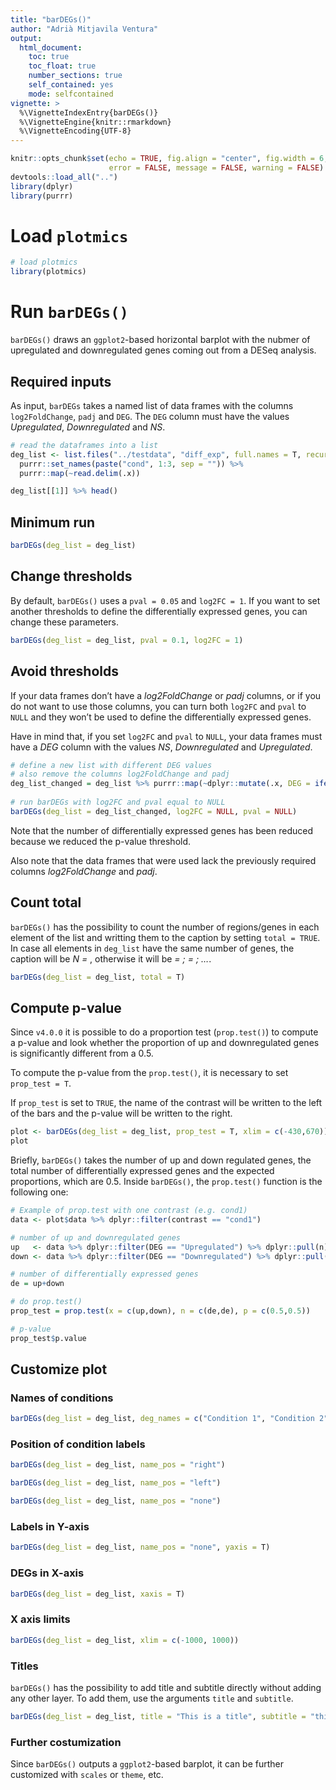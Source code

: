 ```yaml
---
title: "barDEGs()"
author: "Adrià Mitjavila Ventura"
output:
  html_document:
    toc: true
    toc_float: true
    number_sections: true
    self_contained: yes
    mode: selfcontained
vignette: >
  %\VignetteIndexEntry{barDEGs()}
  %\VignetteEngine{knitr::rmarkdown}
  %\VignetteEncoding{UTF-8}
---
```


```r
knitr::opts_chunk$set(echo = TRUE, fig.align = "center", fig.width = 6, fig.height = 3, 
                      error = FALSE, message = FALSE, warning = FALSE)
devtools::load_all("..")
library(dplyr)
library(purrr)
```

# Load `plotmics`

```r
# load plotmics
library(plotmics)
```

# Run `barDEGs()`

`barDEGs()` draws an `ggplot2`-based horizontal barplot with the nubmer of upregulated and downregulated genes coming out from a DESeq analysis.

## Required inputs

As input, `barDEGs` takes a named list of data frames with the columns `log2FoldChange`, `padj` and `DEG`. The `DEG` column must have the values *Upregulated*, *Downregulated* and *NS*.

```r
# read the dataframes into a list
deg_list <- list.files("../testdata", "diff_exp", full.names = T, recursive = T) %>%
  purrr::set_names(paste("cond", 1:3, sep = "")) %>%
  purrr::map(~read.delim(.x))

deg_list[[1]] %>% head()
```

## Minimum  run

```r
barDEGs(deg_list = deg_list)
```

## Change thresholds

By default, `barDEGs()` uses a `pval = 0.05` and `log2FC = 1`. If you want to set another thresholds to define the differentially expressed genes, you can change these parameters.

```r
barDEGs(deg_list = deg_list, pval = 0.1, log2FC = 1)
```

## Avoid thresholds

If your data frames don't have a *log2FoldChange* or *padj* columns, or if you do not want to use those columns, you can turn both `log2FC` and `pval` to `NULL` and they won't be used to define the differentially expressed genes.

Have in mind that, if you set `log2FC` and `pval` to `NULL`, your data frames must have a *DEG* column with the values *NS*, *Downregulated* and *Upregulated*.

```r
# define a new list with different DEG values
# also remove the columns log2FoldChange and padj
deg_list_changed = deg_list %>% purrr::map(~dplyr::mutate(.x, DEG = ifelse(padj > 0.001, "NS", DEG)) %>% dplyr::select(-log2FoldChange, -padj))
  
# run barDEGs with log2FC and pval equal to NULL
barDEGs(deg_list = deg_list_changed, log2FC = NULL, pval = NULL)
```

Note that the number of differentially expressed genes has been reduced because we reduced the p-value threshold.

Also note that the data frames that were used lack the previously required columns *log2FoldChange* and *padj*.

## Count total

`barDEGs()` has the possibility to count the number of regions/genes in each element of the list and writting them to the caption by setting `total = TRUE`. In case all elements in `deg_list` have the same number of genes, the caption will be *N = <number_of_regions>*, otherwise it will be *<contrast1> = <number_of_regions1>; <contrast2> = <number_of_regions2>; ...*.

```r
barDEGs(deg_list = deg_list, total = T)
```

## Compute p-value

Since `v4.0.0` it is possible to do a proportion test (`prop.test()`) to compute a p-value and look whether the proportion of up and downregulated genes is significantly different from a 0.5. 

To compute the p-value from the `prop.test()`, it is necessary to set `prop_test = T`. 



If `prop_test` is set to `TRUE`, the name of the contrast will be written to the left of the bars and the p-value will be written to the right.

```r
plot <- barDEGs(deg_list = deg_list, prop_test = T, xlim = c(-430,670))
plot
```

Briefly, `barDEGs()` takes the number of up and down regulated genes, the total number of differentially expressed genes and the expected proportions, which are 0.5. Inside `barDEGs()`, the `prop.test()` function is the following one:

```r
# Example of prop.test with one contrast (e.g. cond1)
data <- plot$data %>% dplyr::filter(contrast == "cond1")

# number of up and downregulated genes
up   <- data %>% dplyr::filter(DEG == "Upregulated") %>% dplyr::pull(n) 
down <- data %>% dplyr::filter(DEG == "Downregulated") %>% dplyr::pull(n) 

# number of differentially expressed genes
de = up+down

# do prop.test()
prop_test = prop.test(x = c(up,down), n = c(de,de), p = c(0.5,0.5))

# p-value
prop_test$p.value
```

## Customize plot

### Names of conditions

```r
barDEGs(deg_list = deg_list, deg_names = c("Condition 1", "Condition 2", "Condition 3"))
```

### Position of condition labels

```r
barDEGs(deg_list = deg_list, name_pos = "right")
```

```r
barDEGs(deg_list = deg_list, name_pos = "left")
```

```r
barDEGs(deg_list = deg_list, name_pos = "none")
```

### Labels in Y-axis

```r
barDEGs(deg_list = deg_list, name_pos = "none", yaxis = T)
```

### DEGs in X-axis

```r
barDEGs(deg_list = deg_list, xaxis = T)
```

### X axis limits

```r
barDEGs(deg_list = deg_list, xlim = c(-1000, 1000))
```

### Titles

`barDEGs()` has the possibility to add title and subtitle directly without adding any other layer. To add them, use the arguments `title` and `subtitle`.

```r
barDEGs(deg_list = deg_list, title = "This is a title", subtitle = "this is a subtilte")
```


### Further costumization

Since `barDEGs()` outputs a `ggplot2`-based barplot, it can be further customized with `scales` or `theme`, etc.
